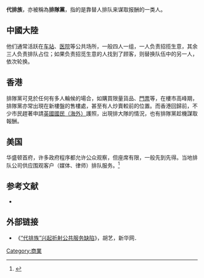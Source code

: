 '''代排族'''，亦被稱為'''排隊黨'''，指的是靠替人排队来谋取报酬的一类人。

==中國大陸==
他们通常活跃在[[车站|车站]]、[[医院|医院]]等公共场所，一般四人一组，一人负责招揽生意，其余三人负责排队占位；如果负责招觅生意的人找到了顾客，则替换队伍中的另一人，依次轮换。
==香港==
排隊黨可見於任何有多人輪候的場合，如購買限量貨品、[[門票|門票]]等，在樓市高峰期，排隊黨亦常出現在新樓盤的售樓處，甚至有人炒賣較前的位置。而香港回歸前，不少市民趕著申請[[英國國民（海外）|英國國民（海外）]]護照，出現排大隊的情況，也有排隊黨趁機謀取報酬。

==美国==
华盛顿首府，许多政府程序都允许公众观察，但座席有限，一般先到先得。当地排队公司供应围观客户（媒体、律师）排队服务。<ref>{{Cite web
| title = The life of a professional line-stander
| first = Libby
| last = Copeland
| publisher = Daily Herald
| date = 4 March 2005
| access-date = 2 January 2021
| url = https://www.heraldextra.com/lifestyles/the-life-of-a-professional-line-stander/article_cfb223dd-c899-5250-9e68-0710d906a86f.html
| quote = 
| archive-date = 2017-05-21
| archive-url = https://web.archive.org/web/20170521163739/http://www.heraldextra.com/lifestyles/the-life-of-a-professional-line-stander/article_cfb223dd-c899-5250-9e68-0710d906a86f.html
| dead-url = no
}}</ref>

== 参考文献 ==
<div class="references-small">
*{{cite news|url=http://politics.people.com.cn/GB/30178/6100801.html|title=郑州出现有偿“代排族” 提供便利还是道德失范|work=《中国青年报》|date=2007-08-11|accessdate=2009-01-14|publisher=人民网|author=周立顺|coauthors=潘志贤|archive-date=2018-10-01|archive-url=https://web.archive.org/web/20181001202409/http://politics.people.com.cn/GB/30178/6100801.html|dead-url=no}}
</div>
{{reflist}}

== 外部链接 ==
* 《[http://news.xinhuanet.com/comments/2007-08/12/content_6512254.htm “代排族”兴起折射公共服务缺陷]{{Wayback|url=http://news.xinhuanet.com/comments/2007-08/12/content_6512254.htm |date=20170529064434 }}》，胡艺，新华网．
{{Commerce-stub}}
[[Category:商業|Category:商業]]